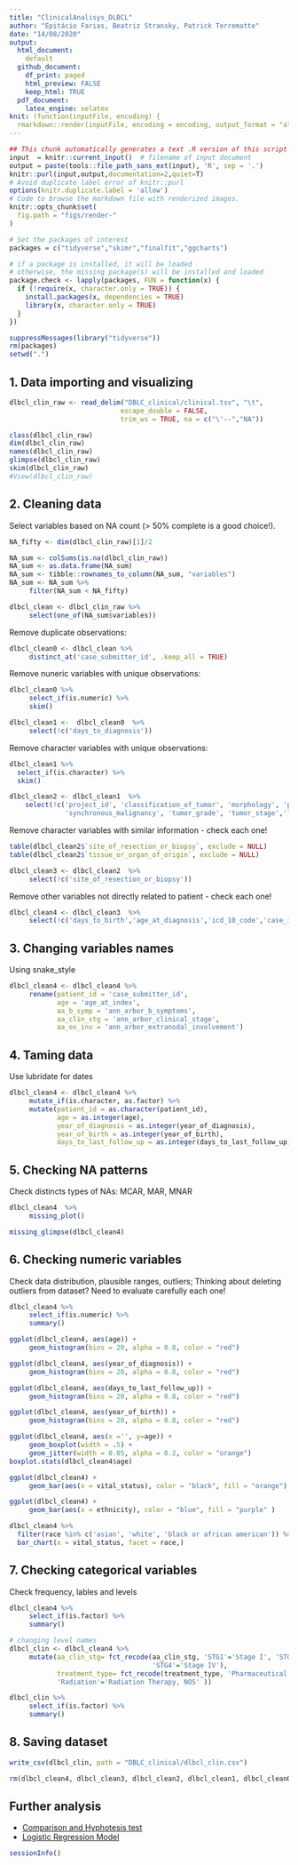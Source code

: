 ```yaml
---
title: "ClinicalAnalisys_DLBCL"
author: "Epitácio Farias, Beatriz Stransky, Patrick Terrematte"
date: "14/08/2020"
output: 
  html_document: 
    default
  github_document: 
    df_print: paged
    html_preview: FALSE
    keep_html: TRUE
  pdf_document:
    latex_engine: xelatex
knit: (function(inputFile, encoding) {
  rmarkdown::render(inputFile, encoding = encoding, output_format = "all") })
---
```


```r
## This chunk automatically generates a text .R version of this script when running within knitr.
input  = knitr::current_input()  # filename of input document
output = paste(tools::file_path_sans_ext(input), 'R', sep = '.')
knitr::purl(input,output,documentation=2,quiet=T)
# Avoid duplicate label error of knitr::purl
options(knitr.duplicate.label = 'allow')
# Code to browse the markdown file with renderized images.
knitr::opts_chunk$set(
  fig.path = "figs/render-"
)
```


```r
# Set the packages of interest
packages = c("tidyverse","skimr","finalfit","ggcharts")

# if a package is installed, it will be loaded
# otherwise, the missing package(s) will be installed and loaded
package.check <- lapply(packages, FUN = function(x) {
  if (!require(x, character.only = TRUE)) {
    install.packages(x, dependencies = TRUE)
    library(x, character.only = TRUE)
  }
})

suppressMessages(library("tidyverse"))
rm(packages)
setwd(".")
```

## 1. Data importing and visualizing

```r
dlbcl_clin_raw <- read_delim("DBLC_clinical/clinical.tsv", "\t", 
                            escape_double = FALSE, 
                            trim_ws = TRUE, na = c("\'--","NA"))
```

```r
class(dlbcl_clin_raw) 
dim(dlbcl_clin_raw) 
names(dlbcl_clin_raw) 
glimpse(dlbcl_clin_raw)
skim(dlbcl_clin_raw) 
#View(dlbcl_clin_raw)
```

## 2. Cleaning data

Select variables based on NA count (> 50% complete is a good choice!).
<!-- # TO DO @PATRICK: simplify code NA_sum? -->
<!-- # kirc_clean <- kirc_clin_raw %>% -->
<!-- #     summarise_all(~ sum(is.na(.)))  -->

```r
NA_fifty <- dim(dlbcl_clin_raw)[1]/2

NA_sum <- colSums(is.na(dlbcl_clin_raw))
NA_sum <- as.data.frame(NA_sum)
NA_sum <- tibble::rownames_to_column(NA_sum, "variables")
NA_sum <- NA_sum %>%
     filter(NA_sum < NA_fifty)

dlbcl_clean <- dlbcl_clin_raw %>%
     select(one_of(NA_sum$variables))
```

Remove duplicate observations:

```r
dlbcl_clean0 <- dlbcl_clean %>%
     distinct_at('case_submitter_id', .keep_all = TRUE)
```

Remove nuneric variables with unique observations:  
<!-- # TO DO @PATRICK: function to select variables with unique observations? 
<!-- # kirc_cleanX <- kirc_clean1 %>% -->
<!-- #     summarise_if(is.numeric, ~ n=unique(.)) -->

```r
dlbcl_clean0 %>%
     select_if(is.numeric) %>%
     skim()

dlbcl_clean1 <-  dlbcl_clean0  %>%
     select(!c('days_to_diagnosis'))
```

Remove character variables with unique observations:

```r
dlbcl_clean1 %>%
  select_if(is.character) %>%
  skim()

dlbcl_clean2 <- dlbcl_clean1  %>%
    select(!c('project_id', 'classification_of_tumor', 'morphology', 'progression_or_recurrence',
              'synchronous_malignancy', 'tumor_grade', 'tumor_stage','last_known_disease_status'))
```

Remove character variables with similar information - check each one!

```r
table(dlbcl_clean2$`site_of_resection_or_biopsy`, exclude = NULL)
table(dlbcl_clean2$`tissue_or_organ_of_origin`, exclude = NULL)

dlbcl_clean3 <- dlbcl_clean2  %>%
     select(!c('site_of_resection_or_biopsy'))
```

Remove other variables not directly related to patient - check each one!

```r
dlbcl_clean4 <- dlbcl_clean3  %>%
     select(!c('days_to_birth','age_at_diagnosis','icd_10_code','case_id'))
```

## 3. Changing variables names

Using snake_style 

```r
dlbcl_clean4 <- dlbcl_clean4 %>%
     rename(patient_id = 'case_submitter_id',
            age = 'age_at_index',
            aa_b_symp = 'ann_arbor_b_symptoms',
            aa_clin_stg = 'ann_arbor_clinical_stage',
            aa_ex_inv = 'ann_arbor_extranodal_involvement')
```

## 4. Taming data

Use lubridate for dates

```r
dlbcl_clean4 <- dlbcl_clean4 %>%
     mutate_if(is.character, as.factor) %>%
     mutate(patient_id = as.character(patient_id),
            age = as.integer(age),
            year_of_diagnosis = as.integer(year_of_diagnosis),
            year_of_birth = as.integer(year_of_birth),
            days_to_last_follow_up = as.integer(days_to_last_follow_up))
```

## 5. Checking NA patterns 

Check distincts types of NAs: MCAR, MAR, MNAR

```r
dlbcl_clean4  %>%
     missing_plot()

missing_glimpse(dlbcl_clean4)
```

## 6. Checking numeric variables

Check data distribution, plausible ranges, outliers;
Thinking about deleting outliers from dataset? Need to evaluate carefully each one!

```r
dlbcl_clean4 %>%
     select_if(is.numeric) %>%
     summary()
```

```r
ggplot(dlbcl_clean4, aes(age)) +
     geom_histogram(bins = 20, alpha = 0.8, color = "red")
```

```r
ggplot(dlbcl_clean4, aes(year_of_diagnosis)) +
     geom_histogram(bins = 20, alpha = 0.8, color = "red")
```

```r
ggplot(dlbcl_clean4, aes(days_to_last_follow_up)) +
     geom_histogram(bins = 20, alpha = 0.8, color = "red")
```

```r
ggplot(dlbcl_clean4, aes(year_of_birth)) +
     geom_histogram(bins = 20, alpha = 0.8, color = "red")
```

```r
ggplot(dlbcl_clean4, aes(x ='', y=age)) +
     geom_boxplot(width = .5) +
     geom_jitter(width = 0.05, alpha = 0.2, color = "orange")
boxplot.stats(dlbcl_clean4$age)
```

```r
ggplot(dlbcl_clean4) +
     geom_bar(aes(x = vital_status), color = "black", fill = "orange")
```

```r
ggplot(dlbcl_clean4) +
     geom_bar(aes(x = ethnicity), color = "blue", fill = "purple" )
```

```r
dlbcl_clean4 %>%
  filter(race %in% c('asian', 'white', 'black or african american')) %>%
  bar_chart(x = vital_status, facet = race,)

```

## 7. Checking categorical variables

Check frequency, lables and levels 

```r
dlbcl_clean4 %>%
     select_if(is.factor) %>%
     summary() 

# changing level names
dlbcl_clin <- dlbcl_clean4 %>%
     mutate(aa_clin_stg= fct_recode(aa_clin_stg, 'STG1'='Stage I', 'STG2'='Stage II', 'STG3'='Stage III',
                                    'STG4'='Stage IV'),
            treatment_type= fct_recode(treatment_type, 'Pharmaceutical' = 'Pharmaceutical Therapy, NOS', 
            'Radiation'='Radiation Therapy, NOS' ))

dlbcl_clin %>%
     select_if(is.factor) %>%
     summary()
```

## 8. Saving dataset

```r
write_csv(dlbcl_clin, path = "DBLC_clinical/dlbcl_clin.csv")

rm(dlbcl_clean4, dlbcl_clean3, dlbcl_clean2, dlbcl_clean1, dlbcl_clean0, dlbcl_clean, NA_sum, NA_fifty)
```

## Further analysis

- [Comparison and Hyphotesis test](2.correlation.md) 
- [Logistic Regression Model](3.logistic_regression.md)

```r
sessionInfo()
```


